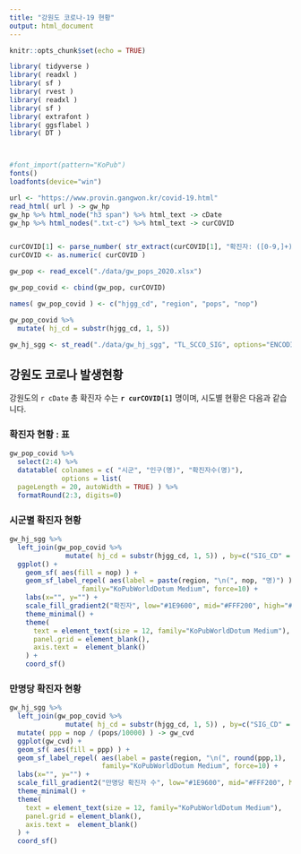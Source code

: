 ```yaml
---
title: "강원도 코로나-19 현황"
output: html_document
---
```


```r
knitr::opts_chunk$set(echo = TRUE)
```


```r
library( tidyverse )
library( readxl )
library( sf )
library( rvest )
library( readxl )
library( sf )
library( extrafont )
library( ggsflabel )
library( DT )



#font_import(pattern="KoPub")
fonts()
loadfonts(device="win")

url <- "https://www.provin.gangwon.kr/covid-19.html"
read_html( url ) -> gw_hp
gw_hp %>% html_node("h3 span") %>% html_text -> cDate
gw_hp %>% html_nodes(".txt-c") %>% html_text -> curCOVID


curCOVID[1] <- parse_number( str_extract(curCOVID[1], "확진자: ([0-9,]+)") )
curCOVID <- as.numeric( curCOVID )

gw_pop <- read_excel("./data/gw_pops_2020.xlsx")

gw_pop_covid <- cbind(gw_pop, curCOVID)

names( gw_pop_covid ) <- c("hjgg_cd", "region", "pops", "nop")

gw_pop_covid %>%
  mutate( hj_cd = substr(hjgg_cd, 1, 5)) 

gw_hj_sgg <- st_read("./data/gw_hj_sgg", "TL_SCCO_SIG", options="ENCODING=EUC-KR" )

```


## 강원도 코로나 발생현황  {.tabset}

강원도의 `r cDate` 총 확진자 수는 **`r curCOVID[1]`** 명이며, 시도별 현황은 다음과 같습니다.

### 확진자 현황 : 표
```r
gw_pop_covid %>%
  select(2:4) %>%
  datatable( colnames = c( "시군", "인구(명)", "확진자수(명)"), 
             options = list(
  pageLength = 20, autoWidth = TRUE) ) %>% 
  formatRound(2:3, digits=0)
```


### 시군별 확진자 현황
```r
gw_hj_sgg %>%
  left_join(gw_pop_covid %>%
              mutate( hj_cd = substr(hjgg_cd, 1, 5)) , by=c("SIG_CD" = "hj_cd")) %>%
  ggplot() +
    geom_sf( aes(fill = nop) ) +
    geom_sf_label_repel( aes(label = paste(region, "\n(", nop, "명)") ),
                  family="KoPubWorldDotum Medium", force=10) +
    labs(x="", y="") + 
    scale_fill_gradient2("확진자", low="#1E9600", mid="#FFF200", high="#FF0000", midpoint = median(gw_pop_covid$nop), na.value=NA) +
    theme_minimal() +
    theme(
      text = element_text(size = 12, family="KoPubWorldDotum Medium"),
      panel.grid = element_blank(),
      axis.text =  element_blank()
    ) +
    coord_sf()
```



### 만명당 확진자 현황 
```r
gw_hj_sgg %>%
  left_join(gw_pop_covid %>%
              mutate( hj_cd = substr(hjgg_cd, 1, 5)) , by=c("SIG_CD" = "hj_cd")) %>%
  mutate( ppp = nop / (pops/10000) ) -> gw_cvd
  ggplot(gw_cvd) +
  geom_sf( aes(fill = ppp) ) +
  geom_sf_label_repel( aes(label = paste(region, "\n(", round(ppp,1),  "명)") ),
                       family="KoPubWorldDotum Medium", force=10) +
  labs(x="", y="") + 
  scale_fill_gradient2("만명당 확진자 수", low="#1E9600", mid="#FFF200", high="#FF0000", midpoint = median( gw_cvd$ppp ), na.value=NA) +
  theme_minimal() +
  theme(
    text = element_text(size = 12, family="KoPubWorldDotum Medium"),
    panel.grid = element_blank(),
    axis.text =  element_blank()
  ) +
  coord_sf()
```


